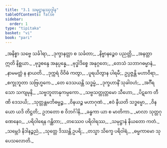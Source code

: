 ```yaml
---
title: "3.1 သမုဋ္ဌာနဿုဒ္ဒါန"
tableOfContents: false
sidebar:
  order: 1
type: "tipitaka"
basket: "vi"
book: "pari"
---
```



<DynamicBreadcrumb />

<Division number="257" book="pari">

<Paragraph number="1076" type="verses" book="pari">
_အနိစ္စာ သဗ္ဗေ သင်္ခါရာ,_  
_ဒုက္ခာနတ္တာ စ သင်္ခတာ;_  
_နိဗ္ဗာနဉ္စေဝ ပညတ္တိ,_  
_အနတ္တာ ဣတိ နိစ္ဆယာ._  

</Paragraph>

<Paragraph number="1077" type="verses" book="pari">
_ဗုဒ္ဓစန္ဒေ အနုပ္ပန္နေ,_  
_ဗုဒ္ဓါဒိစ္စေ အနုဂ္ဂတေ;_  
_တေသံ သဘာဂဓမ္မာနံ,_  
_နာမမတ္တံ န နာယတိ._  

</Paragraph>

<Paragraph number="1078" type="verses" book="pari">
_ဒုက္ကရံ ဝိဝိဓံ ကတွာ,_  
_ပူရယိတွာန ပါရမီ;_  
ဥပ္ပဇ္ဇန္တိ မဟာဝီရာ,_  
_စက္ခုဘူတာ သဗြဟ္မကေ._  

</Paragraph>

<Paragraph number="1079" type="verses" book="pari">
_တေ ဒေသယန္တိ သဒ္ဓမ္မံ,_  
_ဒုက္ခဟာနိံ သုခါဝဟံ;_  
_အင်္ဂီရသော သကျမုနိ,_  
_သဗ္ဗဘူတာနုကမ္ပကော._  

</Paragraph>

<Paragraph number="1080" type="verses" book="pari">
_သဗ္ဗသတ္တုတ္တမော သီဟော,_  
_ပိဋကေ တီဏိ ဒေသယိ;_  
_သုတ္တန္တမဘိဓမ္မဉ္စ,_  
_ဝိနယဉ္စ မဟာဂုဏံ._  

</Paragraph>

<Paragraph number="1081" type="verses" book="pari">
_ဧဝံ နီယတိ သဒ္ဓမ္မော,_  
_ဝိနယော ယဒိ တိဋ္ဌတိ;_  
ဥဘတော စ ဝိဘင်္ဂါနိ,_  
_ခန္ဓကာ ယာ စ မာတိကာ._  

</Paragraph>

<Paragraph number="1082" type="verses" book="pari">
_မာလာ သုတ္တဂုဏေနေဝ,_  
_ပရိဝါရေန ဂန္ထိတာ;_  
_တဿေဝ ပရိဝါရဿ,_  
_သမုဋ္ဌာနံ နိယတော ကတံ._  

</Paragraph>

<Paragraph number="1083" type="verses" book="pari">
_သမ္ဘေဒံ နိဒါနဉ္စညံ,_  
_သုတ္တေ ဒိဿန္တိ ဥပရိ;_  
_တသ္မာ သိက္ခေ ပရိဝါရံ,_  
_ဓမ္မကာမော သုပေသလောတိ._
</Paragraph>
</Division>